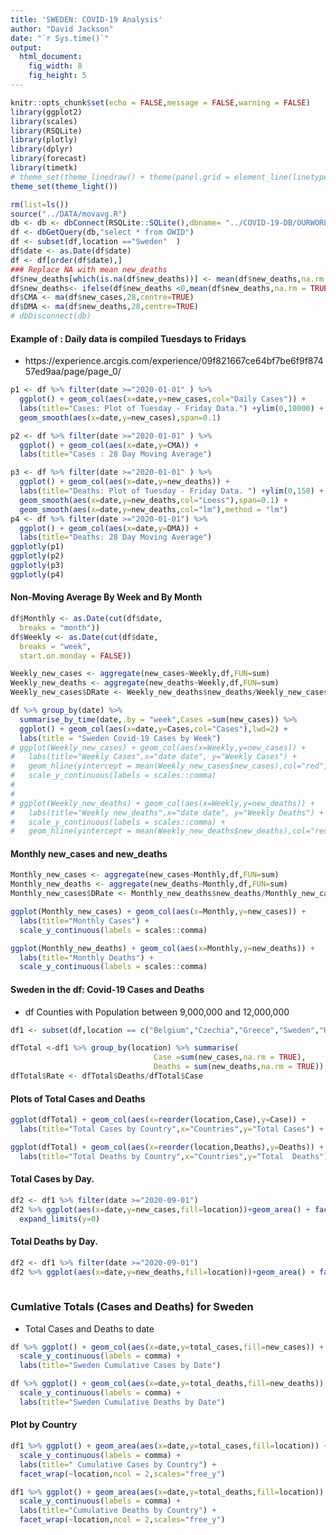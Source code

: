 ```yaml
---
title: 'SWEDEN: COVID-19 Analysis'
author: "David Jackson"
date: "`r Sys.time()`"
output: 
  html_document: 
    fig_width: 8
    fig_height: 5
---
```


```r
knitr::opts_chunk$set(echo = FALSE,message = FALSE,warning = FALSE)
library(ggplot2)
library(scales)
library(RSQLite)
library(plotly)
library(dplyr)
library(forecast)
library(timetk)
# theme_set(theme_linedraw() + theme(panel.grid = element_line(linetype = 'dashed')))
theme_set(theme_light())

```
```r
rm(list=ls())
source("../DATA/movavg.R")
db <- db <- dbConnect(RSQLite::SQLite(),dbname= "../COVID-19-DB/OURWORLD.sqlite3")
df <- dbGetQuery(db,"select * from OWID")
df <- subset(df,location =="Sweden"  )
df$date <- as.Date(df$date)
df <- df[order(df$date),]
### Replace NA with mean new_deaths
df$new_deaths[which(is.na(df$new_deaths))] <- mean(df$new_deaths,na.rm = TRUE)
df$new_deaths<- ifelse(df$new_deaths <0,mean(df$new_deaths,na.rm = TRUE),df$new_deaths)
df$CMA <- ma(df$new_cases,28,centre=TRUE)
df$DMA <- ma(df$new_deaths,28,centre=TRUE)
# dbDisconnect(db)
```

#### Example of : Daily data is compiled Tuesdays to Fridays 
* https://experience.arcgis.com/experience/09f821667ce64bf7be6f9f87457ed9aa/page/page_0/

```r
p1 <- df %>% filter(date >="2020-01-01" ) %>%
  ggplot() + geom_col(aes(x=date,y=new_cases,col="Daily Cases")) +
  labs(title="Cases: Plot of Tuesday - Friday Data.") +ylim(0,10000) +
  geom_smooth(aes(x=date,y=new_cases),span=0.1)

p2 <- df %>% filter(date >="2020-01-01" ) %>%
  ggplot() + geom_col(aes(x=date,y=CMA)) +
  labs(title="Cases : 28 Day Moving Average")

p3 <- df %>% filter(date >="2020-01-01" ) %>%
  ggplot() + geom_col(aes(x=date,y=new_deaths)) +
  labs(title="Deaths: Plot of Tuesday - Friday Data. ") +ylim(0,150) +
  geom_smooth(aes(x=date,y=new_deaths,col="Loess"),span=0.1) +
  geom_smooth(aes(x=date,y=new_deaths,col="lm"),method = "lm")
p4 <- df %>% filter(date >="2020-01-01") %>%
  ggplot() + geom_col(aes(x=date,y=DMA)) +
  labs(title="Deaths: 28 Day Moving Average")
ggplotly(p1)
ggplotly(p2)
ggplotly(p3)
ggplotly(p4)
```

#### Non-Moving Average By Week and By Month

```r
df$Monthly <- as.Date(cut(df$date,
  breaks = "month"))
df$Weekly <- as.Date(cut(df$date,
  breaks = "week",
  start.on.monday = FALSE))

```
```r
Weekly_new_cases <- aggregate(new_cases~Weekly,df,FUN=sum)
Weekly_new_deaths <- aggregate(new_deaths~Weekly,df,FUN=sum)
Weekly_new_cases$DRate <- Weekly_new_deaths$new_deaths/Weekly_new_cases$new_cases

```
```r

df %>% group_by(date) %>%
  summarise_by_time(date,.by = "week",Cases =sum(new_cases)) %>%
  ggplot() + geom_col(aes(x=date,y=Cases,col="Cases"),lwd=2) +
  labs(title = "Sweden Covid-19 Cases by Week")
# ggplot(Weekly_new_cases) + geom_col(aes(x=Weekly,y=new_cases)) + 
#   labs(title="Weekly Cases",x="date date", y="Weekly Cases") +
#   geom_hline(yintercept = mean(Weekly_new_cases$new_cases),col="red",lwd=1.5) +
#   scale_y_continuous(labels = scales::comma) 
# 
# 
# ggplot(Weekly_new_deaths) + geom_col(aes(x=Weekly,y=new_deaths)) + 
#   labs(title="Weekly new_deaths",x="date date", y="Weekly Deaths") +
#   scale_y_continuous(labels = scales::comma) +
#   geom_hline(yintercept = mean(Weekly_new_deaths$new_deaths),col="red",lwd=1.5)
``` 

#### Monthly new_cases and new_deaths

```r

Monthly_new_cases <- aggregate(new_cases~Monthly,df,FUN=sum)
Monthly_new_deaths <- aggregate(new_deaths~Monthly,df,FUN=sum)
Monthly_new_cases$DRate <- Monthly_new_deaths$new_deaths/Monthly_new_cases$new_cases

```
```r
ggplot(Monthly_new_cases) + geom_col(aes(x=Monthly,y=new_cases)) +
  labs(title="Monthly Cases") +
  scale_y_continuous(labels = scales::comma)

ggplot(Monthly_new_deaths) + geom_col(aes(x=Monthly,y=new_deaths)) +
  labs(title="Monthly Deaths") +
  scale_y_continuous(labels = scales::comma)
```

#### Sweden in the df: Covid-19 Cases and Deaths
* df Counties with Population between 9,000,000 and 12,000,000

```r

df1 <- subset(df,location == c("Belgium","Czechia","Greece","Sweden","Hungary","Austria"))

dfTotal <-df1 %>% group_by(location) %>% summarise(
                                Case =sum(new_cases,na.rm = TRUE),
                                Deaths = sum(new_deaths,na.rm = TRUE))
dfTotal$Rate <- dfTotal$Deaths/dfTotal$Case
```

#### Plots of Total Cases and Deaths

```r
ggplot(dfTotal) + geom_col(aes(x=reorder(location,Case),y=Case)) + 
  labs(title="Total Cases by Country",x="Countries",y="Total Cases") + scale_y_continuous(label=comma)

``` 
```r
ggplot(dfTotal) + geom_col(aes(x=reorder(location,Deaths),y=Deaths)) + 
  labs(title="Total Deaths by Country",x="Countries",y="Total  Deaths") + scale_y_continuous(label=comma)

```

#### Total Cases  by Day.

```r
df2 <- df1 %>% filter(date >="2020-09-01")
df2 %>% ggplot(aes(x=date,y=new_cases,fill=location))+geom_area() + facet_wrap(~location,ncol = 2,scales="free_y") +
  expand_limits(y=0)
```

#### Total Deaths  by Day.

```r
df2 <- df1 %>% filter(date >="2020-09-01")
df2 %>% ggplot(aes(x=date,y=new_deaths,fill=location))+geom_area() + facet_wrap(~location,ncol = 2,scales="free_y") +expand_limits(y=0)
  
```

### Cumlative Totals (Cases and Deaths) for Sweden
* Total Cases and Deaths to date

```r
df %>% ggplot() + geom_col(aes(x=date,y=total_cases,fill=new_cases)) +
  scale_y_continuous(labels = comma) +
  labs(title="Sweden Cumulative Cases by Date")

df %>% ggplot() + geom_col(aes(x=date,y=total_deaths,fill=new_deaths)) +
  scale_y_continuous(labels = comma) +
  labs(title="Sweden Cumulative Deaths by Date")
```

#### Plot by Country

```r
df1 %>% ggplot() + geom_area(aes(x=date,y=total_cases,fill=location)) +
  scale_y_continuous(labels = comma) +
  labs(title=" Cumulative Cases by Country") +
  facet_wrap(~location,ncol = 2,scales="free_y")

df1 %>% ggplot() + geom_area(aes(x=date,y=total_deaths,fill=location)) +
  scale_y_continuous(labels = comma) +
  labs(title="Cumulative Deaths by Country") +
  facet_wrap(~location,ncol = 2,scales="free_y")
```

